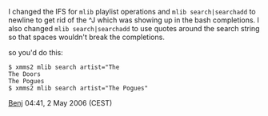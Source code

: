 I changed the IFS for <tt>mlib</tt> playlist operations and <tt>mlib search|searchadd</tt> to newline to get rid of the ^J which was showing up in the bash completions. I also changed <tt>mlib search|searchadd</tt> to use quotes around the search string so that spaces wouldn't break the completions.

so you'd do this:
<pre>
$ xmms2 mlib search artist="The 
The Doors
The Pogues
$ xmms2 mlib search artist="The Pogues"
</pre>
[[User:Benj|Benj]] 04:41, 2 May 2006 (CEST)
